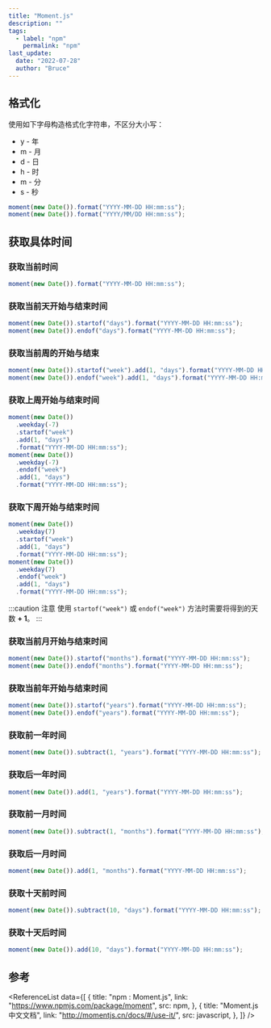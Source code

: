 ```yaml
---
title: "Moment.js"
description: ""
tags:
  - label: "npm"
    permalink: "npm"
last_update:
  date: "2022-07-28"
  author: "Bruce"
---
```



## 格式化

<p className="md-mb-4">
  使用如下字母构造格式化字符串，<TH>不区分大小写</TH>：
</p>

- y - 年
- m - 月
- d - 日
- h - 时
- m - 分
- s - 秒

```javascript title="JavaScript"
moment(new Date()).format("YYYY-MM-DD HH:mm:ss");
moment(new Date()).format("YYYY/MM/DD HH:mm:ss");
```

## 获取具体时间

### 获取当前时间

```javascript title="JavaScript"
moment(new Date()).format("YYYY-MM-DD HH:mm:ss");
```

### 获取当前天开始与结束时间

```javascript title="JavaScript"
moment(new Date()).startof("days").format("YYYY-MM-DD HH:mm:ss");
moment(new Date()).endof("days").format("YYYY-MM-DD HH:mm:ss");
```

### 获取当前周的开始与结束

```javascript title="JavaScript"
moment(new Date()).startof("week").add(1, "days").format("YYYY-MM-DD HH:mm:ss");
moment(new Date()).endof("week").add(1, "days").format("YYYY-MM-DD HH:mm:ss");
```

### 获取上周开始与结束时间

```javascript title="JavaScript"
moment(new Date())
  .weekday(-7)
  .startof("week")
  .add(1, "days")
  .format("YYYY-MM-DD HH:mm:ss");
moment(new Date())
  .weekday(-7)
  .endof("week")
  .add(1, "days")
  .format("YYYY-MM-DD HH:mm:ss");
```

### 获取下周开始与结束时间

```javascript title="JavaScript"
moment(new Date())
  .weekday(7)
  .startof("week")
  .add(1, "days")
  .format("YYYY-MM-DD HH:mm:ss");
moment(new Date())
  .weekday(7)
  .endof("week")
  .add(1, "days")
  .format("YYYY-MM-DD HH:mm:ss");
```

:::caution 注意
使用 `startof("week")` 或 `endof("week")` 方法时需要将得到的天数 **+ 1**。
:::

### 获取当前月开始与结束时间

```javascript title="JavaScript"
moment(new Date()).startof("months").format("YYYY-MM-DD HH:mm:ss");
moment(new Date()).endof("months").format("YYYY-MM-DD HH:mm:ss");
```

### 获取当前年开始与结束时间

```javascript title="JavaScript"
moment(new Date()).startof("years").format("YYYY-MM-DD HH:mm:ss");
moment(new Date()).endof("years").format("YYYY-MM-DD HH:mm:ss");
```

### 获取前一年时间

```javascript title="JavaScript"
moment(new Date()).subtract(1, "years").format("YYYY-MM-DD HH:mm:ss");
```

### 获取后一年时间

```javascript title="JavaScript"
moment(new Date()).add(1, "years").format("YYYY-MM-DD HH:mm:ss");
```

### 获取前一月时间

```javascript title="JavaScript"
moment(new Date()).subtract(1, "months").format("YYYY-MM-DD HH:mm:ss");
```

### 获取后一月时间

```javascript title="JavaScript"
moment(new Date()).add(1, "months").format("YYYY-MM-DD HH:mm:ss");
```

### 获取十天前时间

```javascript title="JavaScript"
moment(new Date()).subtract(10, "days").format("YYYY-MM-DD HH:mm:ss");
```

### 获取十天后时间

```javascript title="JavaScript"
moment(new Date()).add(10, "days").format("YYYY-MM-DD HH:mm:ss");
```

## 参考

<ReferenceList
  data={[
    {
      title: "npm : Moment.js",
      link: "https://www.npmjs.com/package/moment",
      src: npm,
    },
    {
      title: "Moment.js 中文文档",
      link: "http://momentjs.cn/docs/#/use-it/",
      src: javascript,
    },
  ]}
/>
